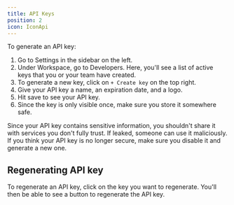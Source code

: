 ```yaml
---
title: API Keys
position: 2
icon: IconApi
---
```


To generate an API key: 

1. Go to Settings in the sidebar on the left.
2. Under Workspace, go to Developers. Here, you'll see a list of active keys that you or your team have created.
3. To generate a new key, click on `+ Create key` on the top right. 
4. Give your API key a name, an expiration date, and a logo.
5. Hit save to see your API key. 
6. Since the key is only visible once, make sure you store it somewhere safe. 

<div class="warning">
Since your API key contains sensitive information, you shouldn't share it with services you don't fully trust. If leaked, someone can use it maliciously. If you think your API key is no longer secure, make sure you disable it and generate a new one.  
</div>


## Regenerating API key

To regenerate an API key, click on the key you want to regenerate. You'll then be able to see a button to regenerate the API key. 